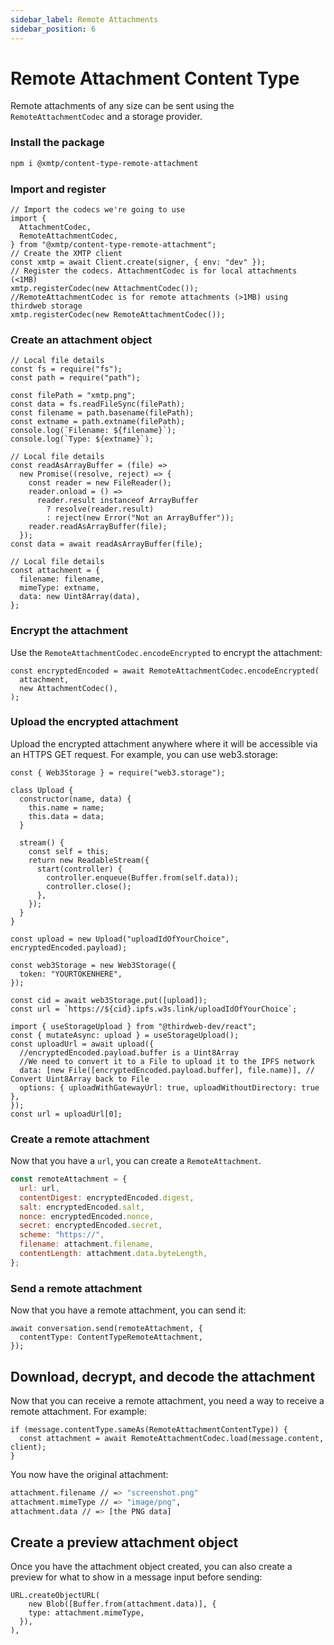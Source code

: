```yaml
---
sidebar_label: Remote Attachments
sidebar_position: 6
---
```



# Remote Attachment Content Type

Remote attachments of any size can be sent using the `RemoteAttachmentCodec` and a storage provider.

### Install the package

```bash
npm i @xmtp/content-type-remote-attachment
```

### Import and register

```tsx
// Import the codecs we're going to use
import {
  AttachmentCodec,
  RemoteAttachmentCodec,
} from "@xmtp/content-type-remote-attachment";
// Create the XMTP client
const xmtp = await Client.create(signer, { env: "dev" });
// Register the codecs. AttachmentCodec is for local attachments (<1MB)
xmtp.registerCodec(new AttachmentCodec());
//RemoteAttachmentCodec is for remote attachments (>1MB) using thirdweb storage
xmtp.registerCodec(new RemoteAttachmentCodec());
```

### Create an attachment object

<Tabs>
<TabItem value="backend" label="Backend">

```tsx
// Local file details
const fs = require("fs");
const path = require("path");

const filePath = "xmtp.png";
const data = fs.readFileSync(filePath);
const filename = path.basename(filePath);
const extname = path.extname(filePath);
console.log(`Filename: ${filename}`);
console.log(`Type: ${extname}`);
```

</TabItem>
<TabItem value="frontend" label="Frontend">

```tsx
// Local file details
const readAsArrayBuffer = (file) =>
  new Promise((resolve, reject) => {
    const reader = new FileReader();
    reader.onload = () =>
      reader.result instanceof ArrayBuffer
        ? resolve(reader.result)
        : reject(new Error("Not an ArrayBuffer"));
    reader.readAsArrayBuffer(file);
  });
const data = await readAsArrayBuffer(file);
```

</TabItem>
</Tabs>

```tsx
// Local file details
const attachment = {
  filename: filename,
  mimeType: extname,
  data: new Uint8Array(data),
};
```

### Encrypt the attachment

Use the `RemoteAttachmentCodec.encodeEncrypted` to encrypt the attachment:

```tsx
const encryptedEncoded = await RemoteAttachmentCodec.encodeEncrypted(
  attachment,
  new AttachmentCodec(),
);
```

### Upload the encrypted attachment

Upload the encrypted attachment anywhere where it will be accessible via an HTTPS GET request. For example, you can use web3.storage:

<Tabs>
<TabItem value="web3storage" label="web3storage">

```tsx
const { Web3Storage } = require("web3.storage");

class Upload {
  constructor(name, data) {
    this.name = name;
    this.data = data;
  }

  stream() {
    const self = this;
    return new ReadableStream({
      start(controller) {
        controller.enqueue(Buffer.from(self.data));
        controller.close();
      },
    });
  }
}

const upload = new Upload("uploadIdOfYourChoice", encryptedEncoded.payload);

const web3Storage = new Web3Storage({
  token: "YOURTOKENHERE",
});

const cid = await web3Storage.put([upload]);
const url = `https://${cid}.ipfs.w3s.link/uploadIdOfYourChoice`;
```

</TabItem>
<TabItem value="thirdweb" label="Thirdweb">

```tsx
import { useStorageUpload } from "@thirdweb-dev/react";
const { mutateAsync: upload } = useStorageUpload();
const uploadUrl = await upload({
  //encryptedEncoded.payload.buffer is a Uint8Array
  //We need to convert it to a File to upload it to the IPFS network
  data: [new File([encryptedEncoded.payload.buffer], file.name)], // Convert Uint8Array back to File
  options: { uploadWithGatewayUrl: true, uploadWithoutDirectory: true },
});
const url = uploadUrl[0];
```

</TabItem>
</Tabs>

### Create a remote attachment

Now that you have a `url`, you can create a `RemoteAttachment`.

```jsx
const remoteAttachment = {
  url: url,
  contentDigest: encryptedEncoded.digest,
  salt: encryptedEncoded.salt,
  nonce: encryptedEncoded.nonce,
  secret: encryptedEncoded.secret,
  scheme: "https://",
  filename: attachment.filename,
  contentLength: attachment.data.byteLength,
};
```

### Send a remote attachment

Now that you have a remote attachment, you can send it:

```tsx
await conversation.send(remoteAttachment, {
  contentType: ContentTypeRemoteAttachment,
});
```

## Download, decrypt, and decode the attachment

Now that you can receive a remote attachment, you need a way to receive a remote attachment. For example:

```tsx
if (message.contentType.sameAs(RemoteAttachmentContentType)) {
  const attachment = await RemoteAttachmentCodec.load(message.content, client);
}
```

You now have the original attachment:

```bash
attachment.filename // => "screenshot.png"
attachment.mimeType // => "image/png",
attachment.data // => [the PNG data]
```

## Create a preview attachment object

Once you have the attachment object created, you can also create a preview for what to show in a message input before sending:

```tsx
URL.createObjectURL(
    new Blob([Buffer.from(attachment.data)], {
    type: attachment.mimeType,
  }),
),
```
